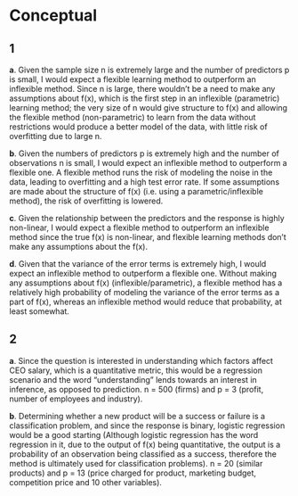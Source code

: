 # Conceptual

## 1
  **a**. Given the sample size n is extremely large and the number of predictors p is small, I would expect a flexible learning method to outperform an inflexible method. Since n is large, there wouldn't be a need to make any assumptions about f(x), which is the first step in an inflexible (parametric) learning method; the very size of n would give structure to f(x) and allowing the flexible method (non-parametric) to learn from the data without restrictions would produce a better model of the data, with little risk of overfitting due to large n.

  **b**. Given the numbers of predictors p is extremely high and the number of observations n is small, I would expect an inflexible method to outperform a flexible one. A flexible method runs the risk of modeling the noise in the data, leading to overfitting and a high test error rate. If some assumptions are made about the structure of f(x) (i.e. using a parametric/inflexible method), the risk of overfitting is lowered.

  **c**. Given the relationship between the predictors and the response is highly non-linear, I would expect a flexible method to outperform an inflexible method since the true f(x) is non-linear, and flexible learning methods don't make any assumptions about the f(x).

  **d**. Given that the variance of the error terms is extremely high, I would expect an inflexible method to outperform a flexible one. Without making any assumptions about f(x) (inflexible/parametric), a flexible method has a relatively high probability of modeling the variance of the error terms as a part of f(x), whereas an inflexible method would reduce that probability, at least somewhat.


## 2
  **a**. Since the question is interested in understanding which factors affect CEO salary, which is a quantitative metric, this would be a regression scenario and the word "understanding" lends towards an interest in inference, as opposed to prediction. n = 500 (firms) and p = 3 (profit, number of employees and industry).

  **b**. Determining whether a new product will be a success or failure is a classification problem, and since the response is binary, logistic regression would be a good starting (Although logistic regression has the word regression in it, due to the output of f(x) being quantitative, the output is a probability of an observation being classified as a success, therefore the method is ultimately used for classification problems). n = 20 (similar products) and p = 13 (price charged for product, marketing budget, competition price and 10 other variables).  
